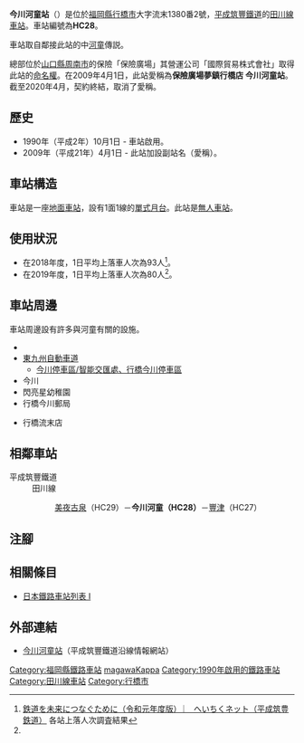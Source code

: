 {{NoteTA
|T=zh-hans:今川河童站;zh-hk:今川河童站;zh-tw:今川河童車站;
|1=zh-hans:今川河童站;zh-hk:今川河童站;zh-tw:今川河童車站;
}}
{{Infobox station
|公司色 = orange
|站名 = 今川河童
|圖片 = Imagawakappa_station2.jpg
|圖片說明 = 月台上的[[河童|河童]]像
|日文原名 = 今川河童
|平假名 = いまがわかっぱ
|羅馬拼音 = IMAGAWA KAPPA
|副站名 =
|電報略號 = 
|所在地 = {{JPN}}[[福岡縣|福岡縣]][[行橋市|行橋市]]大字流末1380番2號
|座標 = {{coord|33|42|11.21|N|130|57|56.07|E|type:railwaystation_region:JP-24|display=inline,title}}
|車站構造 = [[地面車站|地面車站]]
|月台配置 = 1面1線
|啟用年月日 = 1990年（平成2年）10月1日
|廢站年月日 = 
|乘客人數 = 
|上下車人次 = 80<ref name=":0">[http://www.heichiku.net/heichiku/link-to-the-future/ 鉄道を未来につなぐために（令和元年度版） ︳ へいちくネット（平成筑豊鉄道）]{{ja icon}} 各站上落人次調査結果</ref>
|統計年度 = 2019
|轉車 =
|全寬備註 = [[無人車站|無人車站]]
|adjacent = {{Adjacent stations|system=平成筑豐鐵道|line=田川線|left=美夜古泉|right=豐津|note-left=HC29<br/>0.7km|note-mid=HC28<br/>距離[[行橋站|行橋]]3.0km|note-right=HC27<br/>1.9km}}
}}
'''今川河童站'''（{{jpn|j=今川河童駅|hg=いまがわかっぱえき|rm=Imagawa-Kappa eki|f=y}}）是位於[[福岡縣|福岡縣]][[行橋市|行橋市]]大字流末1380番2號，[[平成筑豐鐵道|平成筑豐鐵道]]的[[田川線|田川線]][[鐵路車站|車站]]。車站編號為'''HC28'''。

車站取自鄰接此站的{{Translink|ja|今川 (福岡県)|今川 (福岡縣)|今川}}中[[河童|河童]]傳説。

總部位於[[山口縣|山口縣]][[周南市|周南市]]的保險「保險廣場」其營運公司「國際貿易株式會社」取得此站的[[命名權|命名權]]。在2009年4月1日，此站愛稱為'''保險廣場夢鎮行橋店 今川河童站'''。截至2020年4月，契約終結，取消了愛稱。

== 歷史 ==
* 1990年（平成2年）10月1日 - 車站啟用。
* 2009年（平成21年）4月1日 - 此站加設副站名（愛稱）。

== 車站構造 ==
車站是一座[[地面車站|地面車站]]，設有1面1線的[[單式月台|單式月台]]。此站是[[無人車站|無人車站]]。
== 使用狀況 ==
*在2018年度，1日平均上落車人次為93人<ref name=":0">[http://www.heichiku.net/heichiku/link-to-the-future/ 鉄道を未来につなぐために（令和元年度版） ︳ へいちくネット（平成筑豊鉄道）] {{Wayback|url=http://www.heichiku.net/heichiku/link-to-the-future/ |date=20201027184520 }}{{ja icon}} 各站上落人次調査結果</ref>。
*在2019年度，1日平均上落車人次為80人<ref name=":0" />。

== 車站周邊 ==
車站周邊設有許多與河童有關的設施。
* {{Translink|ja|福岡県道34号行橋添田線|福岡縣道34號行橋添田線}}
* [[東九州自動車道|東九州自動車道]]
** [[今川停車區|今川停車區/智能交匯處、行橋今川停車區]]
* 今川
* 閃亮星幼稚園
* 行橋今川郵局
* {{Translink|ja|デイリーヤマザキ|Daily YAMAZAKI}}行橋流末店

== 相鄰車站 ==
; 平成筑豐鐵道
: 田川線
::[[美夜古泉站|美夜古泉]]（HC29）－'''今川河童（HC28）'''－[[豐津站_(福岡縣)|豐津]]（HC27）
== 注腳 ==
{{Reflist}}
== 相關條目 ==
* [[日本鐵路車站列表_I|日本鐵路車站列表 I]]
== 外部連結 ==
* [http://www.heichiku.net/railway/stations/%E4%BB%8A%E5%B7%9D%E6%B2%B3%E7%AB%A5%E9%A7%85/ 今川河童站]{{Wayback|url=http://www.heichiku.net/railway/stations/%E4%BB%8A%E5%B7%9D%E6%B2%B3%E7%AB%A5%E9%A7%85/ |date=20200921171342 }}{{ja icon}}（平成筑豐鐵道沿線情報網站）
{{田川線}}
{{DEFAULTSORT:Imagawa-Kappa}}
[[Category:福岡縣鐵路車站|Category:福岡縣鐵路車站]]
[[Category:日本鐵路車站_I|magawaKappa]]
[[Category:1990年啟用的鐵路車站|Category:1990年啟用的鐵路車站]]
[[Category:田川線車站|Category:田川線車站]]
[[Category:行橋市|Category:行橋市]]